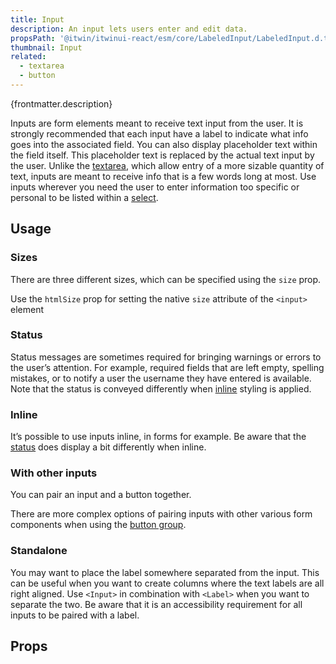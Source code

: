 ```yaml
---
title: Input
description: An input lets users enter and edit data.
propsPath: '@itwin/itwinui-react/esm/core/LabeledInput/LabeledInput.d.ts'
thumbnail: Input
related:
  - textarea
  - button
---
```


<p>{frontmatter.description}</p>

<LiveExample src='Input.main.jsx' truncate={false}>
  <AllExamples.InputMainExample client:load />
</LiveExample>

Inputs are form elements meant to receive text input from the user. It is strongly recommended that each input have a label to indicate what info goes into the associated field. You can also display placeholder text within the field itself. This placeholder text is replaced by the actual text input by the user. Unlike the [textarea](textarea), which allow entry of a more sizable quantity of text, inputs are meant to receive info that is a few words long at most. Use inputs wherever you need the user to enter information too specific or personal to be listed within a [select](select).

## Usage

### Sizes

There are three different sizes, which can be specified using the `size` prop.

<LiveExample src='Input.sizes.jsx'>
  <AllExamples.InputSizesExample client:load />
</LiveExample>

Use the `htmlSize` prop for setting the native `size` attribute of the `<input>` element

### Status

Status messages are sometimes required for bringing warnings or errors to the user’s attention. For example, required fields that are left empty, spelling mistakes, or to notify a user the username they have entered is available. Note that the status is conveyed differently when [inline](#inline) styling is applied.

<LiveExample src='Input.status.jsx'>
  <AllExamples.InputStatusExample client:load />
</LiveExample>

### Inline

It’s possible to use inputs inline, in forms for example. Be aware that the [status](#status) does display a bit differently when inline.

<LiveExample src='Input.inline.jsx'>
  <AllExamples.InputInlineExample client:load />
</LiveExample>

### With other inputs

You can pair an input and a button together.

<LiveExample src='Input.button.jsx'>
  <AllExamples.InputButtonExample client:load />
</LiveExample>

There are more complex options of pairing inputs with other various form components when using the [button group](buttongroup).

<LiveExample src='ButtonGroup.input.jsx'>
  <AllExamples.ButtonGroupInputExample client:load />
</LiveExample>

### Standalone

You may want to place the label somewhere separated from the input. This can be useful when you want to create columns where the text labels are all right aligned. Use `<Input>` in combination with `<Label>` when you want to separate the two. Be aware that it is an accessibility requirement for all inputs to be paired with a label.

<LiveExample src='Input.separatelabel.jsx'>
  <AllExamples.InputSeparateLabelExample client:load />
</LiveExample>

## Props

<PropsTable path={frontmatter.propsPath} />
